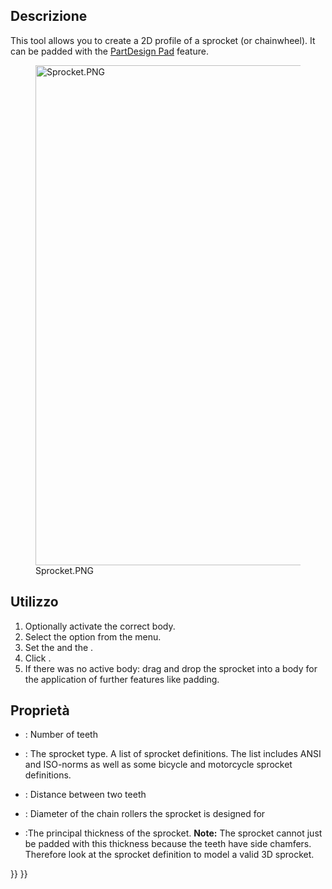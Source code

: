 <languages/>

{{Docnav
|[[PartDesign_Scaled|Scaled]]
|[[PartDesign_InvoluteGear|Involute gear]]
|[[PartDesign_Workbench|PartDesign]]
|IconL=PartDesign_Scaled.svg
|IconR=PartDesign_InvoluteGear.svg
|IconC=Workbench_PartDesign.svg
}}

{{GuiCommand
|Name=PartDesign Sprocket
|MenuLocation=Part Design → Sprocket...
|Workbenches=[[PartDesign_Workbench|PartDesign]]
|Version=0.19
}}

<span id="Description"></span>
== Descrizione == 

This tool allows you to create a 2D profile of a sprocket (or chainwheel). It can be padded with the [[PartDesign_Pad|PartDesign Pad]] feature.

[[File:Sprocket.PNG|800px]]

<span id="Usage"></span>
==Utilizzo== 

# Optionally activate the correct body.
# Select the {{MenuCommand|Part Design → [[File:PartDesign_Sprocket.svg|16px]] Sprocket...}} option from the menu.
# Set the {{PropertyData|Number Of Teeth}} and the {{PropertyData|Sprocket Reference}}.
# Click {{Button|OK}}.
# If there was no active body: drag and drop the sprocket into a body for the application of further features like padding.

<span id="Properties"></span>
== Proprietà ==

* {{PropertyData|Number Of Teeth}}: Number of teeth
* {{PropertyData|Sprocket Reference}}: The sprocket type. A list of sprocket definitions. {{Version|0.20}} The list includes ANSI and ISO-norms as well as some bicycle and motorcycle sprocket definitions.
* {{PropertyData|Pitch}}: Distance between two teeth
* {{PropertyData|Roller Diameter}}: Diameter of the chain rollers the sprocket is designed for
* {{PropertyData|Thickness}}:The principal thickness of the sprocket. '''Note:''' The sprocket cannot just be padded with this thickness because the teeth have side chamfers. Therefore look at the sprocket definition to model a valid 3D sprocket. {{Version|0.20}}


{{Docnav
|[[PartDesign_Scaled|Scaled]]
|[[PartDesign_InvoluteGear|Involute gear]]
|[[PartDesign_Workbench|PartDesign]]
|IconL=PartDesign_Scaled.svg
|IconR=PartDesign_InvoluteGear.svg
|IconC=Workbench_PartDesign.svg
}}

{{PartDesign Tools navi{{#translation:}}}}
{{Userdocnavi{{#translation:}}}}